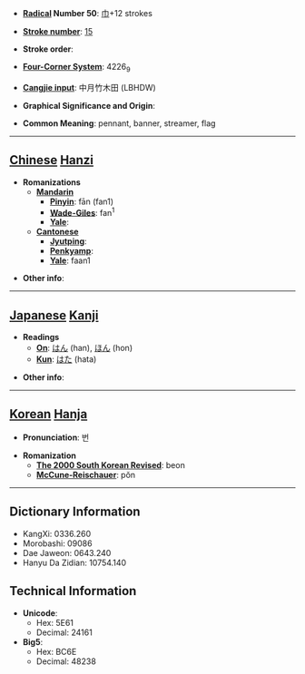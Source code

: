* '''[[Wiktionary:Chinese radical index| Radical]] Number 50''': [[Wiktionary:Chinese radical index 巾|巾]]+12 strokes

* '''[[Wiktionary:Chinese total strokes index|Stroke number]]''': [[Wiktionary:Chinese total strokes index 15|15]]

* '''Stroke order''': 

* '''[[Wiktionary:Chinese four corner index|Four-Corner System]]''': 4226<sub>9</sub>

* '''[[Wiktionary:Chinese Cangjie index|Cangjie input]]''': 中月竹木田 (LBHDW)

* '''Graphical Significance and Origin''': 

* '''Common Meaning''': pennant, banner, streamer, flag

----

== [[Chinese]] [[Hanzi]] ==

* '''Romanizations'''
** '''[[Mandarin]]'''
*** '''[[Pinyin]]''': fān (fan1)
*** '''[[Wade-Giles]]''': fan<sup>1</sup>
*** '''[[Yale]]''': 
** '''[[Cantonese]]'''
*** '''[[Jyutping]]''':
*** '''[[Penkyamp]]''': 
*** '''[[Yale]]''': faan1

* '''Other info''': 

----

== [[Japanese]] [[Kanji]] ==

* '''Readings'''
** '''[[On]]''': [[はん]] (han), [[ほん]] (hon)
** '''[[Kun]]''': [[はた]] (hata)

* '''Other info''':  

----

== [[Korean]] [[Hanja]] ==

* '''Pronunciation''': 번

* '''Romanization'''
** '''[[The 2000 South Korean Revised Romanization|The 2000 South Korean Revised]]''': beon
** '''[[McCune-Reischauer]]''': pŏn

----

== Dictionary Information ==

* KangXi: 0336.260
* Morobashi: 09086
* Dae Jaweon: 0643.240
* Hanyu Da Zidian: 10754.140

== Technical Information ==

* '''Unicode''':
** Hex: 5E61
** Decimal: 24161
* '''Big5''':
** Hex: BC6E
** Decimal: 48238